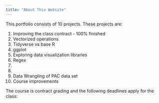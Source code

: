 ```yaml
---
title: "About This Website"
---
```


This portfolio consists of 10 projects. These projects are:

1. Improving the class contract - 100% finished
2. Vectorized operations
3. Tidyverse vs base R
4. ggplot
5. Exploring data visualization libraries
6. Regex
7. 
8. 
9. Data Wrangling of PAC data set
10. Course improvements

The course is contract grading and the following deadlines apply for the class:

